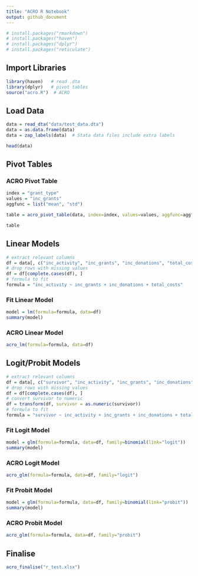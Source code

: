 ```yaml
---
title: "ACRO R Notebook"
output: github_document
---
```


```r
# install.packages("rmarkdown")
# install.packages("haven")
# install.packages("dplyr")
# install.packages("reticulate")
```

## Import Libraries

```r
library(haven)   # read .dta
library(dplyr)   # pivot tables
source("acro.R")  # ACRO
```

## Load Data

```r
data = read_dta("data/test_data.dta")
data = as.data.frame(data)
data = zap_labels(data)  # Stata data files include extra labels

head(data)
```

## Pivot Tables

### ACRO Pivot Table

```r
index = "grant_type"
values = "inc_grants"
aggfunc = list("mean", "std")

table = acro_pivot_table(data, index=index, values=values, aggfunc=aggfunc)
```

```r
table
```

## Linear Models

```r
# extract relevant columns
df = data[, c("inc_activity", "inc_grants", "inc_donations", "total_costs")]
# drop rows with missing values
df = df[complete.cases(df), ]
# formula to fit
formula = "inc_activity ~ inc_grants + inc_donations + total_costs"
```

### Fit Linear Model

```r
model = lm(formula=formula, data=df)
summary(model)
```

### ACRO Linear Model

```r
acro_lm(formula=formula, data=df)
```

## Logit/Probit Models

```r
# extract relevant columns
df = data[, c("survivor", "inc_activity", "inc_grants", "inc_donations", "total_costs")]
# drop rows with missing values
df = df[complete.cases(df), ]
# convert survivor to numeric
df = transform(df, survivor = as.numeric(survivor))
# formula to fit
formula = "survivor ~ inc_activity + inc_grants + inc_donations + total_costs"
```

### Fit Logit Model

```r
model = glm(formula=formula, data=df, family=binomial(link="logit"))
summary(model)
```

### ACRO Logit Model

```r
acro_glm(formula=formula, data=df, family="logit")
```

### Fit Probit Model

```r
model = glm(formula=formula, data=df, family=binomial(link="probit"))
summary(model)
```

### ACRO Probit Model

```r
acro_glm(formula=formula, data=df, family="probit")
```

## Finalise

```r
acro_finalise("r_test.xlsx")
```
